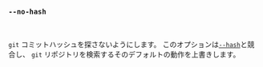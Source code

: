 ### `--no-hash`

<br />

`git` コミットハッシュを探さないようにします。
このオプションは[`--hash`](#--hash-hash)と競合し、
`git` リポジトリを検索するそのデフォルトの動作を上書きします。